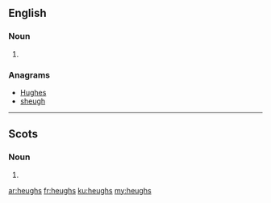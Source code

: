 ==English==

===Noun===
{{head|en|plural}}

# {{plural of|heugh|lang=en|nocat=1}}

===Anagrams===
* [[Hughes#English|Hughes]]
* [[sheugh#English|sheugh]]

----

==Scots==

===Noun===
{{head|sco|plural}}

# {{plural of|heuch|lang=sco|nocat=1}}

[[ar:heughs]]
[[fr:heughs]]
[[ku:heughs]]
[[my:heughs]]